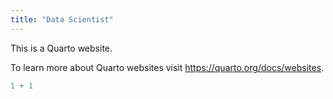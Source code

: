 ```yaml
---
title: "Data Scientist"
---
```


This is a Quarto website.

To learn more about Quarto websites visit <https://quarto.org/docs/websites>.

```r
1 + 1
```
